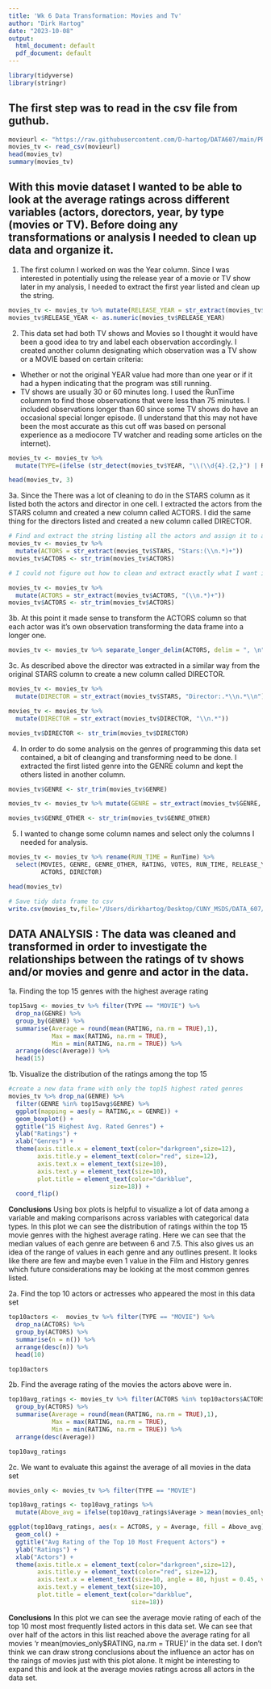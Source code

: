 ```yaml
---
title: 'Wk 6 Data Transformation: Movies and Tv'
author: "Dirk Hartog"
date: "2023-10-08"
output:
  html_document: default
  pdf_document: default
---
```


```r
library(tidyverse)
library(stringr)
```

## The first step was to read in the csv file from guthub.

```r
movieurl <- "https://raw.githubusercontent.com/D-hartog/DATA607/main/PROJECT2/movies_untidy.csv"
movies_tv <- read_csv(movieurl)
head(movies_tv)
summary(movies_tv)
```

## With this movie dataset I wanted to be able to look at the average ratings across different variables (actors, dorectors, year, by type (movies or TV). Before doing any transformations or analysis I needed to clean up data and organize it. 

1. The first column I worked on was the Year column. Since I was interested in potentially using the release year of a movie or TV show later in my analysis, I needed to extract the first year listed and clean up the string.

```r
movies_tv <- movies_tv %>% mutate(RELEASE_YEAR = str_extract(movies_tv$YEAR, "\\d{4}"))
movies_tv$RELEASE_YEAR <- as.numeric(movies_tv$RELEASE_YEAR)
```

2. This data set had both TV shows and Movies so I thought it would have been a good idea to try and label each observation accordingly. I created another column designating which observation was a TV show or a MOVIE based on certain criteria: 
- Whether or not the original YEAR value had more than one year or if it had a hypen indicating that the program was still running. 
- TV shows are usually 30 or 60 minutes long. I used the RunTime columnm to find those observations that were less than 75 minutes. I included observations longer than 60 since some TV shows do have an occasional special longer episode. (I understand that this may not have been the most accurate as this cut off was based on personal experience as a mediocore TV watcher and reading some articles on the internet).

```r
movies_tv <- movies_tv %>% 
  mutate(TYPE=(ifelse (str_detect(movies_tv$YEAR, "\\(\\d{4}.{2,}") | RunTime < 75, "TV", "MOVIE")))

head(movies_tv, 3)
```

3a. Since the There was a lot of cleaning to do in the STARS column as it listed both the actors and director in one cell. I extracted the actors from the STARS column and created a new column called ACTORS. I did the same thing for the directors listed and created a new column called DIRECTOR.
```r
# Find and extract the string listing all the actors and assign it to a new column. Trim any white space or new line characters
movies_tv <- movies_tv %>% 
  mutate(ACTORS = str_extract(movies_tv$STARS, "Stars:(\\n.*)+"))
movies_tv$ACTORS <- str_trim(movies_tv$ACTORS)

# I could not figure out how to clean and extract exactly what I want in one step so it was a multi-step iteration. The steps above were repeated but extracting only the names of the actors

movies_tv <- movies_tv %>% 
  mutate(ACTORS = str_extract(movies_tv$ACTORS, "(\\n.*)+"))
movies_tv$ACTORS <- str_trim(movies_tv$ACTORS)
```

3b. At this point it made sense to transform the ACTORS column so that each actor was it's own observation transforming the data frame into a longer one. 
```r
movies_tv <- movies_tv %>% separate_longer_delim(ACTORS, delim = ", \n")
```

3c. As described above the director was extracted in a similar way from the original STARS column to create a new column called DIRECTOR.
```r
movies_tv <- movies_tv %>%
  mutate(DIRECTOR = str_extract(movies_tv$STARS, "Director:.*\\n.*\\n"))

movies_tv <- movies_tv %>%
  mutate(DIRECTOR = str_extract(movies_tv$DIRECTOR, "\\n.*"))

movies_tv$DIRECTOR <- str_trim(movies_tv$DIRECTOR)
```

4. In order to do some analysis on the genres of programming this data set contained, a bit of cleanging and transforming need to be done. I extracted the first listed genre into the GENRE column and kept the others listed in another column.
```r
movies_tv$GENRE <- str_trim(movies_tv$GENRE)

movies_tv <- movies_tv %>% mutate(GENRE = str_extract(movies_tv$GENRE, "(^[A-Z][a-z]*)"), GENRE_OTHER = str_extract(movies_tv$GENRE, "\\s([A-Z][a-z]*),\\s([A-Z][a-z]*)"))

movies_tv$GENRE_OTHER <- str_trim(movies_tv$GENRE_OTHER)

```

5. I wanted to change some column names and select only the columns I needed for analysis. 
```r
movies_tv <- movies_tv %>% rename(RUN_TIME = RunTime) %>% 
  select(MOVIES, GENRE, GENRE_OTHER, RATING, VOTES, RUN_TIME, RELEASE_YEAR, TYPE,
         ACTORS, DIRECTOR) 

head(movies_tv)

# Save tidy data frame to csv
write.csv(movies_tv,file='/Users/dirkhartog/Desktop/CUNY_MSDS/DATA_607/PROJECT2/movies/movies_tv.csv', row.names=FALSE)
```

## DATA ANALYSIS :  The data was cleaned and transformed in order to investigate the relationships between the ratings of tv shows and/or movies and genre and actor in the data. 

1a. Finding the top 15 genres with the highest average rating 
```r
top15avg <- movies_tv %>% filter(TYPE == "MOVIE") %>%
  drop_na(GENRE) %>%
  group_by(GENRE) %>%
  summarise(Average = round(mean(RATING, na.rm = TRUE),1),
            Max = max(RATING, na.rm = TRUE),
            Min = min(RATING, na.rm = TRUE)) %>%
  arrange(desc(Average)) %>%
  head(15)


```

1b. Visualize the distribution of the ratings among the top 15
 
```r
#create a new data frame with only the top15 highest rated genres
movies_tv %>% drop_na(GENRE) %>%
  filter(GENRE %in% top15avg$GENRE) %>% 
  ggplot(mapping = aes(y = RATING,x = GENRE)) +
  geom_boxplot() +
  ggtitle("15 Highest Avg. Rated Genres") +
  ylab("Ratings") +
  xlab("Genres") +
  theme(axis.title.x = element_text(color="darkgreen",size=12),
        axis.title.y = element_text(color="red", size=12),
        axis.text.x = element_text(size=10),
        axis.text.y = element_text(size=10),
        plot.title = element_text(color="darkblue",
                            size=18)) +
  coord_flip()
```

**Conclusions** 
Using box plots is helpful to visualize a lot of data among a variable and making comparisons across variables with categorical data types. In this plot we can see the distribution of ratings within the top 15 movie genres with the highest average rating. Here we can see that the median values of each genre are between 6 and 7.5. This also gives us an idea of the range of values in each genre and any outlines present. It looks like there are few and maybe even 1 value in the Film and History genres which future considerations may be looking at the most common genres listed.

2a. Find the top 10 actors or actresses who appeared the most in this data set
```r
top10actors <-  movies_tv %>% filter(TYPE == "MOVIE") %>% 
  drop_na(ACTORS) %>% 
  group_by(ACTORS) %>%
  summarise(n = n()) %>%
  arrange(desc(n)) %>% 
  head(10)

top10actors
```

2b. Find the average rating of the movies the actors above were in. 
```r
top10avg_ratings <- movies_tv %>% filter(ACTORS %in% top10actors$ACTORS & TYPE == "MOVIE") %>%
  group_by(ACTORS) %>%
  summarise(Average = round(mean(RATING, na.rm = TRUE),1),
            Max = max(RATING, na.rm = TRUE),
            Min = min(RATING, na.rm = TRUE)) %>%
  arrange(desc(Average))

top10avg_ratings
```

2c. We want to evaluate this against the average of all movies in the data set
```r
movies_only <- movies_tv %>% filter(TYPE == "MOVIE")

top10avg_ratings <- top10avg_ratings %>% 
  mutate(Above_avg = ifelse(top10avg_ratings$Average > mean(movies_only$RATING, na.rm = TRUE), "YES", "NO"))
```

```r
ggplot(top10avg_ratings, aes(x = ACTORS, y = Average, fill = Above_avg)) +
  geom_col() +
  ggtitle("Avg Rating of the Top 10 Most Frequent Actors") +
  ylab("Ratings") +
  xlab("Actors") +
  theme(axis.title.x = element_text(color="darkgreen",size=12),
        axis.title.y = element_text(color="red", size=12),
        axis.text.x = element_text(size=10, angle = 80, hjust = 0.45, vjust = 0.5),
        axis.text.y = element_text(size=10),
        plot.title = element_text(color="darkblue",
                                  size=18))
```

**Conclusions**
In this plot we can see the average movie rating of each of the top 10 most most frequently listed actors in this data set. We can see that over half of the actors in this list reached above the average rating for all movies 'r mean(movies_only$RATING, na.rm = TRUE)' in the data set. I don't think we can draw strong conclusions about the influence an actor has on the raings of movies just with this plot alone. It might be interesting to expand this and look at the average movies ratings across all actors in the data set. 

